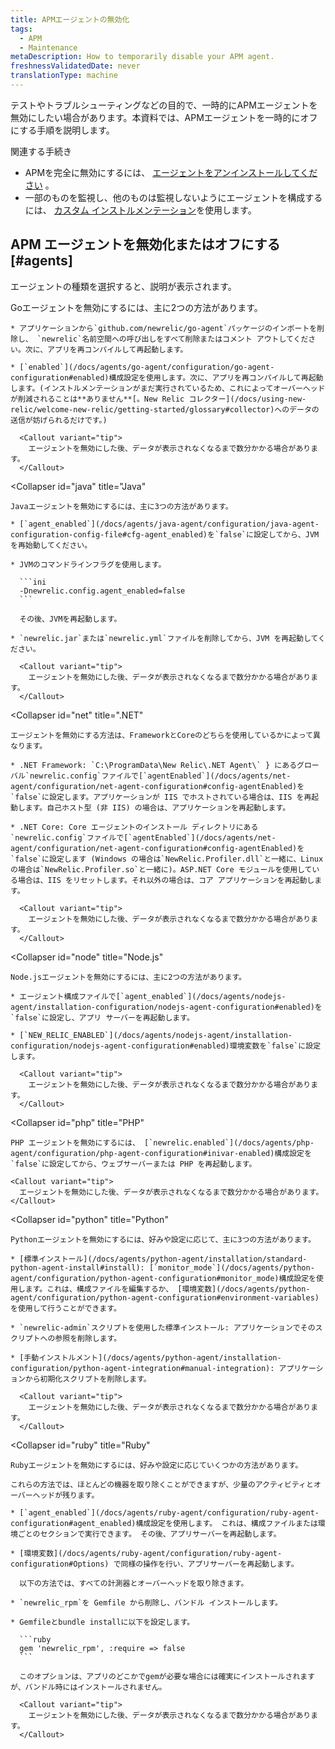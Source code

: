 ```yaml
---
title: APMエージェントの無効化
tags:
  - APM
  - Maintenance
metaDescription: How to temporarily disable your APM agent.
freshnessValidatedDate: never
translationType: machine
---
```


テストやトラブルシューティングなどの目的で、一時的にAPMエージェントを無効にしたい場合があります。本資料では、APMエージェントを一時的にオフにする手順を説明します。

関連する手続き

* APMを完全に無効にするには、 [エージェントをアンインストールしてください](/docs/agents/manage-apm-agents/installation/uninstall-agent) 。
* 一部のものを監視し、他のものは監視しないようにエージェントを構成するには、 [カスタム インストルメンテーション](/docs/apm/agents/manage-apm-agents/agent-data/custom-instrumentation/)を使用します。

## APM エージェントを無効化またはオフにする [#agents]

エージェントの種類を選択すると、説明が表示されます。

<CollapserGroup>
  <Collapser
    id="go"
    title="Go"
  >
    Goエージェントを無効にするには、主に2つの方法があります。

    * アプリケーションから`github.com/newrelic/go-agent`パッケージのインポートを削除し、 `newrelic`名前空間への呼び出しをすべて削除またはコメント アウトしてください。次に、アプリを再コンパイルして再起動します。

    * [`enabled`](/docs/agents/go-agent/configuration/go-agent-configuration#enabled)構成設定を使用します。次に、アプリを再コンパイルして再起動します。(インストルメンテーションがまだ実行されているため、これによってオーバーヘッドが削減されることは**ありません**[。New Relic コレクター](/docs/using-new-relic/welcome-new-relic/getting-started/glossary#collector)へのデータの送信が妨げられるだけです。)

      <Callout variant="tip">
        エージェントを無効にした後、データが表示されなくなるまで数分かかる場合があります。
      </Callout>
  </Collapser>

  <Collapser
    id="java"
    title="Java"
  >
    Javaエージェントを無効にするには、主に3つの方法があります。

    * [`agent_enabled`](/docs/agents/java-agent/configuration/java-agent-configuration-config-file#cfg-agent_enabled)を`false`に設定してから、JVM を再始動してください。

    * JVMのコマンドラインフラグを使用します。

      ```ini
      -Dnewrelic.config.agent_enabled=false
      ```

      その後、JVMを再起動します。

    * `newrelic.jar`または`newrelic.yml`ファイルを削除してから、JVM を再起動してください。

      <Callout variant="tip">
        エージェントを無効にした後、データが表示されなくなるまで数分かかる場合があります。
      </Callout>
  </Collapser>

  <Collapser
    id="net"
    title=".NET"
  >
    エージェントを無効にする方法は、FrameworkとCoreのどちらを使用しているかによって異なります。

    * .NET Framework: `C:\ProgramData\New Relic\.NET Agent\` } にあるグローバル`newrelic.config`ファイルで[`agentEnabled`](/docs/agents/net-agent/configuration/net-agent-configuration#config-agentEnabled)を`false`に設定します。アプリケーションが IIS でホストされている場合は、IIS を再起動します。自己ホスト型 (非 IIS) の場合は、アプリケーションを再起動します。

    * .NET Core: Core エージェントのインストール ディレクトリにある`newrelic.config`ファイルで[`agentEnabled`](/docs/agents/net-agent/configuration/net-agent-configuration#config-agentEnabled)を`false`に設定します (Windows の場合は`NewRelic.Profiler.dll`と一緒に、Linux の場合は`NewRelic.Profiler.so`と一緒に)。ASP.NET Core モジュールを使用している場合は、IIS をリセットします。それ以外の場合は、コア アプリケーションを再起動します。

      <Callout variant="tip">
        エージェントを無効にした後、データが表示されなくなるまで数分かかる場合があります。
      </Callout>
  </Collapser>

  <Collapser
    id="node"
    title="Node.js"
  >
    Node.jsエージェントを無効にするには、主に2つの方法があります。

    * エージェント構成ファイルで[`agent_enabled`](/docs/agents/nodejs-agent/installation-configuration/nodejs-agent-configuration#enabled)を`false`に設定し、アプリ サーバーを再起動します。

    * [`NEW_RELIC_ENABLED`](/docs/agents/nodejs-agent/installation-configuration/nodejs-agent-configuration#enabled)環境変数を`false`に設定します。

      <Callout variant="tip">
        エージェントを無効にした後、データが表示されなくなるまで数分かかる場合があります。
      </Callout>
  </Collapser>

  <Collapser
    id="php"
    title="PHP"
  >
    PHP エージェントを無効にするには、 [`newrelic.enabled`](/docs/agents/php-agent/configuration/php-agent-configuration#inivar-enabled)構成設定を`false`に設定してから、ウェブサーバーまたは PHP を再起動します。

    <Callout variant="tip">
      エージェントを無効にした後、データが表示されなくなるまで数分かかる場合があります。
    </Callout>
  </Collapser>

  <Collapser
    id="python"
    title="Python"
  >
    Pythonエージェントを無効にするには、好みや設定に応じて、主に3つの方法があります。

    * [標準インストール](/docs/agents/python-agent/installation/standard-python-agent-install#install): [`monitor_mode`](/docs/agents/python-agent/configuration/python-agent-configuration#monitor_mode)構成設定を使用します。これは、構成ファイルを編集するか、 [環境変数](/docs/agents/python-agent/configuration/python-agent-configuration#environment-variables)を使用して行うことができます。

    * `newrelic-admin`スクリプトを使用した標準インストール: アプリケーションでそのスクリプトへの参照を削除します。

    * [手動インストルメント](/docs/agents/python-agent/installation-configuration/python-agent-integration#manual-integration): アプリケーションから初期化スクリプトを削除します。

      <Callout variant="tip">
        エージェントを無効にした後、データが表示されなくなるまで数分かかる場合があります。
      </Callout>
  </Collapser>

  <Collapser
    id="ruby"
    title="Ruby"
  >
    Rubyエージェントを無効にするには、好みや設定に応じていくつかの方法があります。

    これらの方法では、ほとんどの機器を取り除くことができますが、少量のアクティビティとオーバーヘッドが残ります。

    * [`agent_enabled`](/docs/agents/ruby-agent/configuration/ruby-agent-configuration#agent_enabled)構成設定を使用します。 これは、構成ファイルまたは環境ごとのセクションで実行できます。 その後、アプリサーバーを再起動します。

    * [環境変数](/docs/agents/ruby-agent/configuration/ruby-agent-configuration#Options) で同様の操作を行い、アプリサーバーを再起動します。

      以下の方法では、すべての計測器とオーバーヘッドを取り除きます。

    * `newrelic_rpm`を Gemfile から削除し、バンドル インストールします。

    * Gemfileとbundle installに以下を設定します。

      ```ruby
      gem 'newrelic_rpm', :require => false
      ```

      このオプションは、アプリのどこかでgemが必要な場合には確実にインストールされますが、バンドル時にはインストールされません。

      <Callout variant="tip">
        エージェントを無効にした後、データが表示されなくなるまで数分かかる場合があります。
      </Callout>
  </Collapser>
</CollapserGroup>